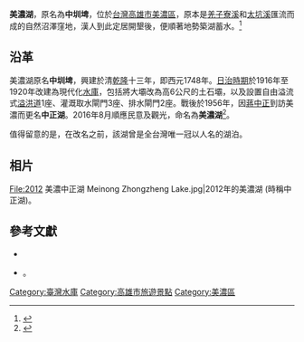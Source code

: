 {{Infobox body of water
| name               = 美濃湖<br>Meinong Lake
| image              =  Meinong-chong-chieng-lake.jpg
| caption            = 美濃湖一景
| location           = [[高雄市|高雄市]][[美濃區|美濃區]]
| coords             = {{coord|22|54|22|N|120|33|09|E|region:TW_type:waterbody|display =inline,title}}
| type               = [[水庫|水庫]]，[[人工湖|人工湖]]
| inflow             = [[美濃溪|美濃溪]]
| outflow            = [[美濃溪|美濃溪]]
| catchment          = 6.3平方公里
| part_of            = {{ROC-TW}}
| date-built         = {{Start date|1748}}
| area               = 0.19平方公里
| volume             = 38萬立方公尺
| elevation          = 55公尺
| cities             = [[高雄市|高雄市]]
}}

'''美濃湖'''，原名為'''中圳埤'''，位於[[台灣|台灣]][[高雄市|高雄市]][[美濃區|美濃區]]，原本是[[羌子寮溪|羌子寮溪]]和[[太坑溪|太坑溪]]匯流而成的自然沼澤窪地，漢人到此定居開墾後，便順著地勢築湖蓄水。<ref name="高雄市美濃區公所 2016">{{cite web | title=高雄市美濃區公所> 田園地景 > 美濃湖 | website=高雄市美濃區公所 | date=2016-12-01 | url=https://meinong-district.kcg.gov.tw/?Guid=81a8508e-d962-4c44-cbaf-34b7f143f9b6&MyN=1 | language=zh | access-date=2019-03-31 | archive-date=2019-03-31 | archive-url=https://web.archive.org/web/20190331104018/https://meinong-district.kcg.gov.tw/?Guid=81a8508e-d962-4c44-cbaf-34b7f143f9b6&MyN=1 | dead-url=no }}</ref>

==沿革==
美濃湖原名'''中圳埤'''，興建於清[[乾隆|乾隆]]十三年，即西元1748年。[[台灣日治時期|日治時期]]於1916年至1920年改建為現代化[[水庫|水庫]]，包括將大壩改為高6公尺的土石壩，以及設置自由溢流式[[溢洪道|溢洪道]]1座、灌溉取水閘門3座、排水閘門2座。戰後於1956年，因[[蔣中正|蔣中正]]到訪美濃而更名'''中正湖'''。2016年8月順應民意及觀光，命名為'''美濃湖'''<ref>{{cite news |author=王榮祥 |title=改名了！高雄「美濃中正湖」更名「美濃湖」 |url=http://news.ltn.com.tw/news/life/breakingnews/1803075 |accessdate=2016-09-03 |publisher=自由時報 |date=2016-08-22 |archivedate=2016-08-26 |archiveurl=https://web.archive.org/web/20160826114605/http://news.ltn.com.tw/news/life/breakingnews/1803075 |dead-url=no }}</ref>。

值得留意的是，在改名之前，該湖曾是全台灣唯一冠以人名的湖泊。

==相片==
<gallery>
File:2012 美濃中正湖 Meinong Zhongzheng Lake.jpg|2012年的美濃湖 (時稱中正湖)。
</gallery>

==參考文獻==
{{commons category|Zhongzheng Lake}}
{{REFLIST}}
*{{cite book |author=黃兆慧 |title=《台灣的水庫》 |publisher=遠足文化 |location=台北 |year=2002 }}
*{{cite news |title=中正湖的前世今生 |url=http://blog.roodo.com/hakkaweekly/archives/19710460.html |accessdate=2016-09-03 |agency=客家新聞雜誌 |date=2012-06-21 |archiveurl=https://web.archive.org/web/20160915142417/http://blog.roodo.com/hakkaweekly/archives/19710460.html |archivedate=2016-09-15 }}。

{{台灣水庫}}

[[Category:臺灣水庫|Category:臺灣水庫]]
[[Category:高雄市旅遊景點|Category:高雄市旅遊景點]]
[[Category:美濃區|Category:美濃區]]